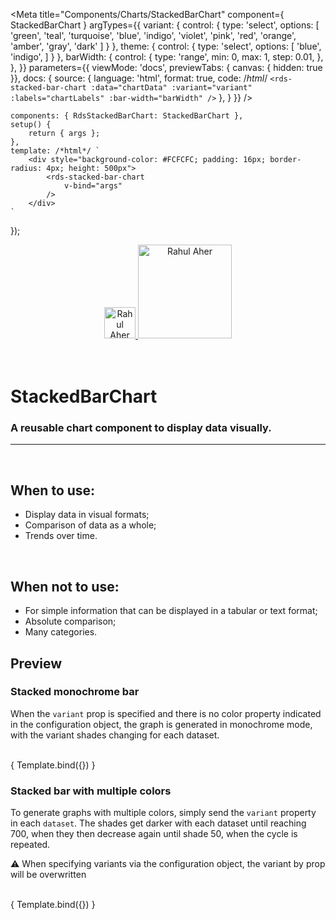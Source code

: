
<Meta
	title="Components/Charts/StackedBarChart"
	component={ StackedBarChart }
	argTypes={{
		variant: {
			control: {
				type: 'select',
				options: [
				'green',
				'teal',
				'turquoise',
				'blue',
				'indigo',
				'violet',
				'pink',
				'red',
				'orange',
				'amber',
				'gray',
				'dark'
				]
			}
		},
		theme: {
			control: {
				type: 'select',
				options: [
					'blue',
					'indigo',
				]
			}
		},
		barWidth: {
			control: {
				type: 'range',
				min: 0,
				max: 1,
				step: 0.01,
			},
		},
	}}
	parameters={{
		viewMode: 'docs',
		previewTabs: { canvas: { hidden: true }},
		docs: {
			source: {
				language: 'html',
				format: true,
				code: /*html*/
`<rds-stacked-bar-chart
	:data="chartData"
	:variant="variant"
	:labels="chartLabels"
	:bar-width="barWidth"
/>`
			},
		}
	}}
/>

	components: { RdsStackedBarChart: StackedBarChart },
	setup() {
		return { args };
	},
	template: /*html*/ `
		<div style="background-color: #FCFCFC; padding: 16px; border-radius: 4px; height: 500px">
			<rds-stacked-bar-chart
				v-bind="args"
			/>
		</div>
	`
});

<div align="center" style={{display: 'flex'}}>
    <a href="https://rahulaher.netlify.app">
        <img src="https://rahulaher.netlify.app/img/logo/glyph-black-colored.svg" alt="Rahul Aher logo" width="50" />
        <img src="https://rahulaher.netlify.app/img/logo/word-black-colored.svg" alt="Rahul Aher" width="150" />
    </a>
</div>

<br />
<br />

# StackedBarChart

### A reusable chart component to display data visually.
---
<br />

## When to use:
- Display data in visual formats;
- Comparison of data as a whole;
- Trends over time.

<br />

## When not to use:
- For simple information that can be displayed in a tabular or text format;
- Absolute comparison;
- Many categories.

## Preview

### __Stacked monochrome bar__

When the `variant` prop is specified and there is no color property indicated in the configuration object,
the graph is generated in monochrome mode, with the variant shades changing for each dataset.


<br />

<Canvas>
	<Story
		name="StackedBarChart"
		args={{
			labels: ['January', 'February', 'March', 'April', 'May'],
			variant: 'green',
			data: [
				{
					name: 'Echocardiogram',
					datasets: [
						{
							label: 'Accomplished',
							data: [50, 50, 50, 50, 50],
						},
					]
				},
				{
					name: 'X-Ray',
					datasets: [
						{
							label: 'Unrealized',
							data: [49, 84, 120, 78, 130],
						}
					]
				},
				{
					name: 'Tomography',
					datasets: [
						{
							label: 'Unrealized',
							data: [38, 84, 120, 90, 45],
						}
					]
				}
			],
			barWidth: 1,
		}}
	>
	{ Template.bind({}) }
  </Story>
</Canvas>

<ArgsTable story="StackedBarChart" />

### __Stacked bar with multiple colors__

To generate graphs with multiple colors, simply send the `variant` property in each `dataset`.
The shades get darker with each dataset until reaching 700, when they then decrease again until shade 50, when the cycle is repeated.

⚠️ When specifying variants via the configuration object, the variant by prop will be overwritten


<br />

<Canvas>
	<Story
		name="StackedBarChart2"
		args={{
			labels: [
				'0-5',
				'6-15',
				'16-24',
				'25-40',
				'41-64',
				'+65'
			],
			data: [
				{
					'name': 'Designers',
					'datasets': [
						{
							'label': 'Designers',
							'data': [
								49,
								84,
								120,
								78,
								130,
								10
							],
							variant: 'violet',
						}
					]
				},
				{
					'name': 'Developers',
					'datasets': [
						{
							'label': 'Developers',
							'data': [
								79,
								14,
								10,
								82,
								30,
								5
							],
							variant: 'blue',
						}
					]
				},
				{
					'name': 'QA',
					'datasets': [
						{
							'label': 'QA',
							'data': [
								10,
								50,
								30,
								60,
								50,
								20
							],
							variant: 'indigo',
						}
					]
				},
			],
			barWidth: 1,
		}}
	>
		{ Template.bind({}) }
	</Story>
</Canvas>

<ArgsTable story="StackedBarChart2" />
